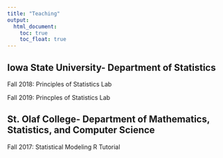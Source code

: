 ```yaml
---
title: "Teaching"
output:
  html_document:
    toc: true
    toc_float: true
---
```


<link rel="stylesheet" href="styles.css" type="text/css">

## Iowa State University- Department of Statistics

Fall 2018: Principles of Statistics Lab

Fall 2019: Princples of Statistics Lab


## St. Olaf College- Department of Mathematics, Statistics, and Computer Science

Fall 2017: Statistical Modeling R Tutorial